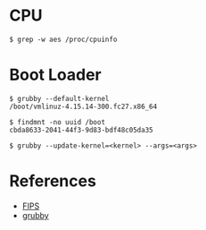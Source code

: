 = CPU =

<pre>
$ grep -w aes /proc/cpuinfo
</pre>

= Boot Loader =

<pre>
$ grubby --default-kernel
/boot/vmlinuz-4.15.14-300.fc27.x86_64
</pre>

<pre>
$ findmnt -no uuid /boot
cbda8633-2041-44f3-9d83-bdf48c05da35
</pre>

<pre>
$ grubby --update-kernel=<kernel> --args=<args>
</pre>

= References =

* [[FIPS]]
* [https://linux.die.net/man/8/grubby grubby]